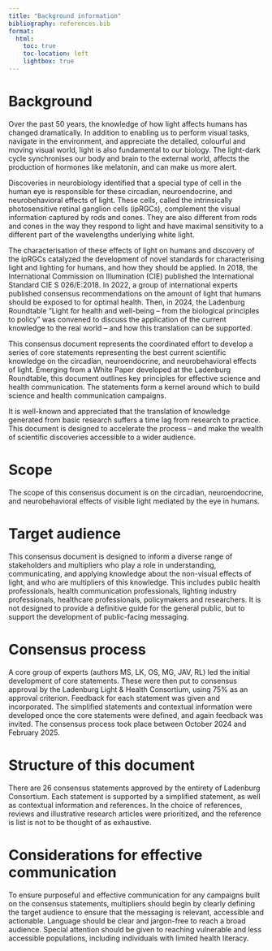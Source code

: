 ```yaml
---
title: "Background information"
bibliography: references.bib
format:
  html:
    toc: true
    toc-location: left
    lightbox: true
---
```


# Background

Over the past 50 years, the knowledge of how light affects humans has changed dramatically. In addition to enabling us to perform visual tasks, navigate in the environment, and appreciate the detailed, colourful and moving visual world, light is also fundamental to our biology. The light-dark cycle synchronises our body and brain to the external world, affects the production of hormones like melatonin, and can make us more alert.

Discoveries in neurobiology identified that a special type of cell in the human eye is responsible for these circadian, neuroendocrine, and neurobehavioral effects of light. These cells, called the intrinsically photosensitive retinal ganglion cells (ipRGCs), complement the visual information captured by rods and cones. They are also different from rods and cones in the way they respond to light and have maximal sensitivity to a different part of the wavelengths underlying white light.

The characterisation of these effects of light on humans and discovery of the ipRGCs catalyzed the development of novel standards for characterising light and lighting for humans, and how they should be applied. In 2018, the International Commission on Illumination (CIE) published the International Standard CIE S 026/E:2018. In 2022, a group of international experts published consensus recommendations on the amount of light that humans should be exposed to for optimal health. Then, in 2024, the Ladenburg Roundtable “Light for health and well-being – from the biological principles to policy” was convened to discuss the application of the current knowledge to the real world – and how this translation can be supported.

This consensus document represents the coordinated effort to develop a series of core statements representing the best current scientific knowledge on the circadian, neuroendocrine, and neurobehavioral effects of light. Emerging from a White Paper developed at the Ladenburg Roundtable, this document outlines key principles for effective science and health communication. The statements form a kernel around which to build science and health communication campaigns.

It is well-known and appreciated that the translation of knowledge generated from basic research suffers a time lag from research to practice. This document is designed to accelerate the process – and make the wealth of scientific discoveries accessible to a wider audience.

# Scope

The scope of this consensus document is on the circadian, neuroendocrine, and neurobehavioral effects of visible light mediated by the eye in humans.

# Target audience

This consensus document is designed to inform a diverse range of stakeholders and multipliers who play a role in understanding, communicating, and applying knowledge about the non-visual effects of light, and who are multipliers of this knowledge. This includes public health professionals, health communication professionals, lighting industry professionals, healthcare professionals, policymakers and researchers. It is not designed to provide a definitive guide for the general public, but to support the development of public-facing messaging.

# Consensus process

A core group of experts (authors MS, LK, OS, MG, JAV, RL) led the initial development of core statements. These were then put to consensus approval by the Ladenburg Light & Health Consortium, using 75% as an approval criterion. Feedback for each statement was given and incorporated. The simplified statements and contextual information were developed once the core statements were defined, and again feedback was invited. The consensus process took place between October 2024 and February 2025.

# Structure of this document

There are 26 consensus statements approved by the entirety of Ladenburg Consortium. Each statement is supported by a simplified statement, as well as contextual information and references. In the choice of references, reviews and illustrative research articles were prioritized, and the reference is list is not to be thought of as exhaustive.

# Considerations for effective communication

To ensure purposeful and effective communication for any campaigns built on the consensus statements, multipliers should begin by clearly defining the target audience to ensure that the messaging is relevant, accessible and actionable. Language should be clear and jargon-free to reach a broad audience. Special attention should be given to reaching vulnerable and less accessible populations, including individuals with limited health literacy.